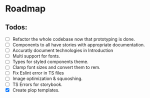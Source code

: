 
<Meta title="Roadmap" />

# Roadmap

## Todos:

- [ ] Refactor the whole codebase now that prototyping is done.
- [ ] Components to all have stories with appropriate documentation.
- [ ] Accuratly document technologies in Introduction
- [ ] Multi support for fonts.
- [ ] Types for styled components theme.
- [ ] Clamp font sizes and convert them to rem.
- [ ] Fix Eslint error in TS files
- [ ] Image optimization & squooshing.
- [ ] TS Errors for storybook.
- [x] Create plop templates.
